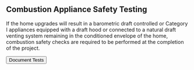 ## Combustion Appliance Safety Testing
If the home upgrades will result in a barometric draft controlled or Category I appliances equipped with a draft 
hood or connected to a natural draft venting system remaining in the conditioned envelope of the home, combustion 
safety checks are required to be performed at the completion of the project. 

<div className="top-bottom-padding">
    <Button variant='primary' href={`/app/${props.project?._id}/combustion_safety`}> Document Tests</Button>
</div>
